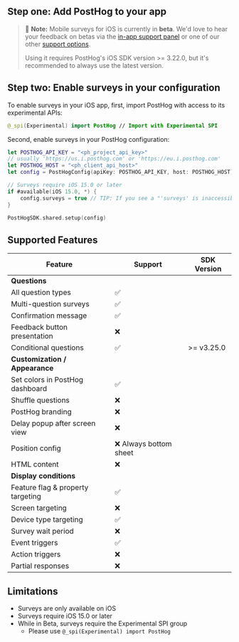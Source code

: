 ## Step one: Add PostHog to your app

> 🚧 **Note:** Mobile surveys for iOS is currently in **beta**. We'd love to hear your feedback on betas via the [in-app support panel](https://us.posthog.com#panel=support%3Afeedback%3Asurveys%3Alow%3Atrue) or one of our other [support options](/docs/support-options).
>
> Using it requires PostHog's iOS SDK version >= 3.22.0, but it's recommended to always use the latest version.


<IOSInstall />


## Step two: Enable surveys in your configuration

To enable surveys in your iOS app, first, import PostHog with access to its experimental APIs:

```swift
@_spi(Experimental) import PostHog // Import with Experimental SPI
```

Second, enable surveys in your PostHog configuration:

```swift
let POSTHOG_API_KEY = "<ph_project_api_key>"
// usually 'https://us.i.posthog.com' or 'https://eu.i.posthog.com'
let POSTHOG_HOST = "<ph_client_api_host>"
let config = PostHogConfig(apiKey: POSTHOG_API_KEY, host: POSTHOG_HOST) // TIP: host is optional if you use https://us.i.posthog.com

// Surveys require iOS 15.0 or later
if #available(iOS 15.0, *) {
    config.surveys = true // TIP: If you see a "'surveys' is inaccessible due to '@_spi' protection level" build error, please see step 1 above.
}

PostHogSDK.shared.setup(config)
```

## Supported Features

| Feature                           | Support                            | SDK Version                        |
| --------------------------------- | ---------------------------------- |------------------------------------|
| **Questions**                                                                                               |
| All question types                | ✅                                 |                                    |
| Multi-question surveys            | ✅                                 |                                    |
| Confirmation message              | ✅                                 |                                    |
| Feedback button presentation      | ❌                                 |                                    |
| Conditional questions             | ✅                                 | >= v3.25.0                         |
| **Customization / Appearance**                                                                              |
| Set colors in PostHog dashboard   | ✅                                 |                                    |
| Shuffle questions                 | ❌                                 |                                    |
| PostHog branding                  | ❌                                 |                                    |
| Delay popup after screen view     | ❌                                 |                                    |
| Position config                   | ❌ Always bottom sheet             |                                    |
| HTML content                      | ❌                                 |                                    |
| **Display conditions**                                                                                      |
| Feature flag & property targeting | ✅                                 |                                    |
| Screen targeting                  | ❌                                 |                                    |
| Device type targeting             | ✅                                 |                                    |
| Survey wait period                | ❌                                 |                                    |
| Event triggers                    | ✅                                 |                                    |
| Action triggers                   | ❌                                 |                                    |
| Partial responses                 | ❌                                 |                                    |

## Limitations

- Surveys are only available on iOS
- Surveys require iOS 15.0 or later
- While in Beta, surveys require the Experimental SPI group
    - Please use `@_spi(Experimental) import PostHog`
